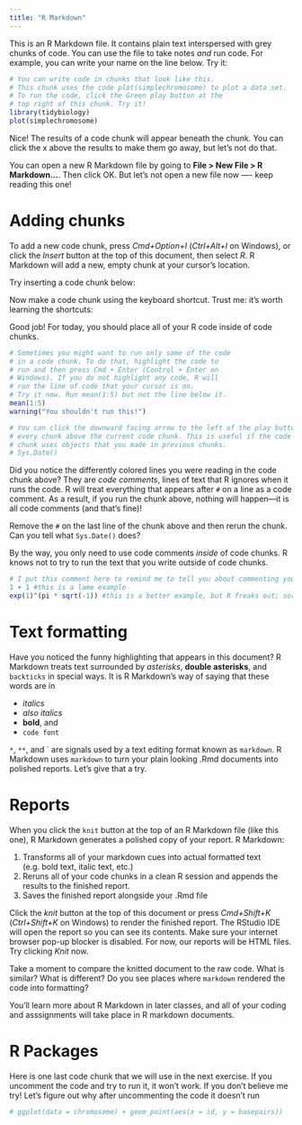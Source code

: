 ```yaml
---
title: "R Markdown"
---
```


This is an R Markdown file. It contains plain text interspersed with grey chunks of code. You can use the file to take notes _and_ run code. For example, you can write your name on the line below. Try it: 



```r
# You can write code in chunks that look like this.
# This chunk uses the code plot(simplechromosome) to plot a data set.
# To run the code, click the Green play button at the
# top right of this chunk. Try it!
library(tidybiology)
plot(simplechromosome)
```

Nice! The results of a code chunk will appear beneath the chunk. You can click the x above the results to make them go away, but let's not do that.

You can open a new R Markdown file by going to **File > New File > R Markdown...**. Then click OK. But let's not open a new file now —- keep reading this one! 

# Adding chunks

To add a new code chunk, press *Cmd+Option+I* (*Ctrl+Alt+I* on Windows), or click the *Insert* button at the top of this document, then select *R*. R Markdown will add a new, empty chunk at your cursor's location.

Try inserting a code chunk below:


Now make a code chunk using the keyboard shortcut. Trust me: it's worth learning the shortcuts:


Good job! For today, you should place all of your R code inside of code chunks.

```r
# Sometimes you might want to run only some of the code 
# in a code chunk. To do that, highlight the code to 
# run and then press Cmd + Enter (Control + Enter on 
# Windows). If you do not highlight any code, R will 
# run the line of code that your cursor is on.
# Try it now. Run mean(1:5) but not the line below it.
mean(1:5)
warning("You shouldn't run this!")
```

```r
# You can click the downward facing arrow to the left of the play button to run
# every chunk above the current code chunk. This is useful if the code in your
# chunk uses objects that you made in previous chunks.
# Sys.Date()
```

Did you notice the differently colored lines you were reading in the code chunk above? They are *code comments*, lines of text that R ignores when it runs the code. R will treat everything that appears after `#` on a line as a code comment. As a result, if you run the chunk above, nothing will happen—it is all code comments (and that's fine)!

Remove the `#` on the last line of the chunk above and then rerun the chunk. Can you tell what `Sys.Date()` does?

By the way, you only need to use code comments _inside_ of code chunks. R knows not to try to run the text that you write outside of code chunks.

```r
# I put this comment here to remind me to tell you about commenting your code. Was it successful? Did I remember what this comment was for? You can use comments in your code chunks to remind you what you did or why you did it. This comment is often for a future version of yourself.
1 + 1 #this is a lame example
exp(1)^(pi * sqrt(-1)) #this is a better example, but R freaks out; sorry Euler
```

# Text formatting  
Have you noticed the funny highlighting that appears in this document? R Markdown treats text surrounded by *asterisks*, **double asterisks**, and `backticks` in special ways. It is R Markdown's way of saying that these words are in

- _italics_
- *also italics*
- **bold**, and
- `code font`

`*`, `**`, and \` are signals used by a text editing format known as `markdown`. R Markdown uses `markdown` to turn your plain looking .Rmd documents into polished reports. Let's give that a try.

# Reports
When you click the `knit` button at the top of an R Markdown file (like this one), R Markdown generates a polished copy of your report. R Markdown:

1. Transforms all of your markdown cues into actual formatted text (e.g. bold text, italic text, etc.)
2. Reruns all of your code chunks in a clean R session and appends the results to the finished report.
3. Saves the finished report alongside your .Rmd file

Click the *knit* button at the top of this document or press *Cmd+Shift+K* (*Ctrl+Shift+K* on Windows) to render the finished report. The RStudio IDE will open the report so you can see its contents. Make sure your internet browser pop-up blocker is disabled. For now, our reports will be HTML files. Try clicking *Knit* now.

Take a moment to compare the knitted document to the raw code. What is similar? What is different? Do you see places where `markdown` rendered the code into formatting?

You'll learn more about R Markdown in later classes, and all of your coding and asssignments will take place in R markdown documents.

# R Packages  
Here is one last code chunk that we will use in the next exercise. If you uncomment the code and try to run it, it won't work. If you don't believe me try! Let's figure out why after uncommenting the code it doesn't run

```r
# ggplot(data = chromosome) + geom_point(aes(x = id, y = basepairs))
```
